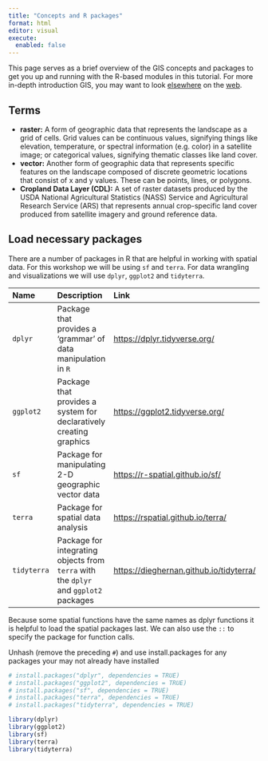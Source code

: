 ```yaml
---
title: "Concepts and R packages"
format: html
editor: visual
execute: 
  enabled: false
---
```


This page serves as a brief overview of the GIS concepts and packages to get you up and running with the R-based modules in this tutorial. For more in-depth introduction GIS, you may want to look [elsewhere](https://www.ecologi.st/spatial-r/) on the [web](https://bookdown.org/michael_bcalles/gis-crash-course-in-r/).

## Terms

-   **raster:** A form of geographic data that represents the landscape as a grid of cells. Grid values can be continuous values, signifying things like elevation, temperature, or spectral information (e.g. color) in a satellite image; or categorical values, signifying thematic classes like land cover.
-   **vector:** Another form of geographic data that represents specific features on the landscape composed of discrete geometric locations that consist of x and y values. These can be points, lines, or polygons.
-   **Cropland Data Layer (CDL):** A set of raster datasets produced by the USDA National Agricultural Statistics (NASS) Service and Agricultural Research Service (ARS) that represents annual crop-specific land cover produced from satellite imagery and ground reference data.

## Load necessary packages

There are a number of packages in R that are helpful in working with spatial data. For this workshop we will be using `sf` and `terra`. For data wrangling and visualizations we will use `dplyr`, `ggplot2` and `tidyterra`.

| Name | Description | Link |
|:-----------------------|:-----------------------|:-----------------------|
| `dplyr` | Package that provides a 'grammar' of data manipulation in `R` | <https://dplyr.tidyverse.org/> |
| `ggplot2` | Package that provides a system for declaratively creating graphics | <https://ggplot2.tidyverse.org/> |
| `sf` | Package for manipulating 2-D geographic vector data | <https://r-spatial.github.io/sf/> |
| `terra` | Package for spatial data analysis | <https://rspatial.github.io/terra/> |
| `tidyterra` | Package for integrating objects from `terra` with the `dplyr` and `ggplot2` packages | <https://dieghernan.github.io/tidyterra/> |

Because some spatial functions have the same names as dplyr functions it is helpful to load the spatial packages last. We can also use the `::` to specify the package for function calls.

Unhash (remove the preceding `#`) and use install.packages for any packages your may not already have installed

```r
# install.packages("dplyr", dependencies = TRUE)
# install.packages("ggplot2", dependencies = TRUE)
# install.packages("sf", dependencies = TRUE)
# install.packages("terra", dependencies = TRUE)
# install.packages("tidyterra", dependencies = TRUE)

library(dplyr)
library(ggplot2)
library(sf)
library(terra)
library(tidyterra)
```
